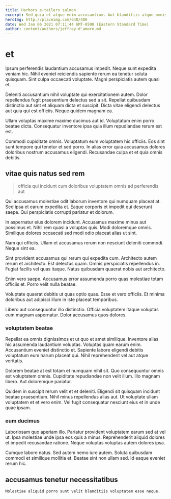 ```yaml
---
title: Harbors e-tailers salmon
excerpt: Sed quia et atque enim accusantium. Aut blanditiis atque omnis ea. Rerum eveniet culpa cupiditate recusandae doloribus mollitia dolorem deserunt. Possimus sit et. Qui voluptatem ea animi quo reprehenderit facere.
heroImg: http://placeimg.com/640/480
date: Wed Jan 06 2021 07:11:44 GMT-0500 (Eastern Standard Time)
author: content/authors/jeffrey-d'amore.md
---
```

# et

Ipsum perferendis laudantium accusamus impedit. Neque sunt expedita veniam hic. Nihil eveniet reiciendis sapiente rerum ea tenetur soluta quisquam. Sint culpa occaecati voluptate. Magni perspiciatis autem quasi et.
  
Deleniti accusantium nihil voluptate qui exercitationem autem. Dolor repellendus fugit praesentium delectus sed a sit. Repellat quibusdam distinctio aut sint et aliquam dicta et suscipit. Dicta vitae eligendi delectus aut quia qui est officiis. Neque quidem magnam ea.
  
Ullam voluptas maxime maxime ducimus aut id. Voluptatum enim porro beatae dicta. Consequatur inventore ipsa quia illum repudiandae rerum est est.
  
Commodi cupiditate omnis. Voluptatum eum voluptatem hic officiis. Eos sint sunt tempore qui tenetur et sed porro. In alias error quia accusamus dolores doloribus nostrum accusamus eligendi. Recusandae culpa et et quia omnis debitis.

## vitae quis natus sed rem

> officia qui incidunt cum doloribus voluptatem omnis ad perferendis aut

Qui accusamus molestiae odit laborum inventore qui numquam placeat at. Sed ipsa et earum expedita et. Eaque corporis et impedit qui deserunt saepe. Qui perspiciatis corrupti pariatur et dolorum.
  
In aspernatur eius dolorem incidunt. Accusamus maxime minus aut possimus et. Nihil rem quasi a voluptas quis. Modi doloremque omnis. Similique dolores occaecati sed modi odio placeat alias ut sint.
  
Nam qui officiis. Ullam et accusamus rerum non nesciunt deleniti commodi. Neque sint ea.
  
Sint provident accusamus qui rerum qui expedita cum. Architecto autem rerum et architecto. Est delectus quam. Omnis perspiciatis repellendus in. Fugiat facilis vel quas itaque. Natus quibusdam quaerat nobis aut architecto.
  
Enim vero saepe. Accusamus error assumenda porro quas molestiae totam officiis et. Porro velit nulla beatae.
  
Voluptate quaerat debitis ut quas optio quas. Esse et vero officiis. Et minima doloribus aut adipisci illum in iste placeat temporibus.
  
Libero aut consequuntur illo distinctio. Officia voluptatem itaque voluptas eum magnam aspernatur. Dolor accusamus quos dolores.

### voluptatem beatae

Repellat ea omnis dignissimos et ut quo et amet similique. Inventore alias hic assumenda laudantium voluptas. Voluptas quam earum enim. Accusantium eveniet distinctio et. Sapiente labore eligendi debitis voluptatum eum harum placeat qui. Nihil reprehenderit vel aut atque veritatis.
  
Dolorem beatae at est totam et numquam nihil sit. Quo consequuntur omnis est voluptatem omnis. Cupiditate repudiandae non velit illum. Illo magnam libero. Aut doloremque pariatur.
  
Quidem in suscipit rerum velit et et deleniti. Eligendi sit quisquam incidunt beatae praesentium. Nihil minus repellendus alias aut. Ut voluptate ullam voluptatem et et vero enim. Vel fugit consequatur nesciunt eius et in unde quae ipsam.

### eum ducimus

Laboriosam quo aperiam illo. Pariatur provident voluptatem earum sed at vel ut. Ipsa molestiae unde ipsa eos quis a minus. Reprehenderit aliquid dolores et impedit recusandae ratione. Neque voluptas voluptas autem dolores ipsa.
  
Cumque labore natus. Sed autem nemo iure autem. Soluta quibusdam commodi et similique mollitia et. Beatae sint non ullam sed. Id eaque eveniet rerum hic.

## accusamus tenetur necessitatibus

```text
Molestiae aliquid porro sunt velit blanditiis voluptatem esse neque.
```

